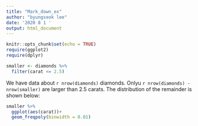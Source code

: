 ```yaml
---
title: "Mark_down_ex"
author: "byungseok lee"
date: '2020 8 1 '
output: html_document
---
```


```r
knitr::opts_chunk$set(echo = TRUE)
require(ggplot2)
require(dplyr)

smaller <- diamonds %>% 
  filter(carat <= 2.5)
```

 We have data about `r nrow(diamonds)` diamonds. Onlyu ` r nrow(diamonds) - nrow(smaller)` are larger than 2.5 carats. The distribution of the remainder is shown below:
 
```r
smaller %>% 
  ggplot(aes(carat))+
  geom_freqpoly(binwidth = 0.01)

```

